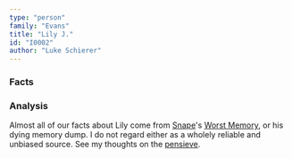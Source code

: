```yaml
---
type: "person"
family: "Evans"
title: "Lily J."
id: "I0002"
author: "Luke Schierer"
---
```

### Facts

<Individual id={frontmatter.id} ></Individual>

### Analysis

Almost all of our facts about Lily come from [Snape]'s [Worst Memory][], or his
dying memory dump. I do not regard either as a wholely reliable and unbiased
source.  See my thoughts on the [pensieve][].

[pensieve]: <../../../magic/time/pensieve>

[Snape]: <../../snape/severus>

[Worst Memory]: <../../notes/snape/severus/swm>
